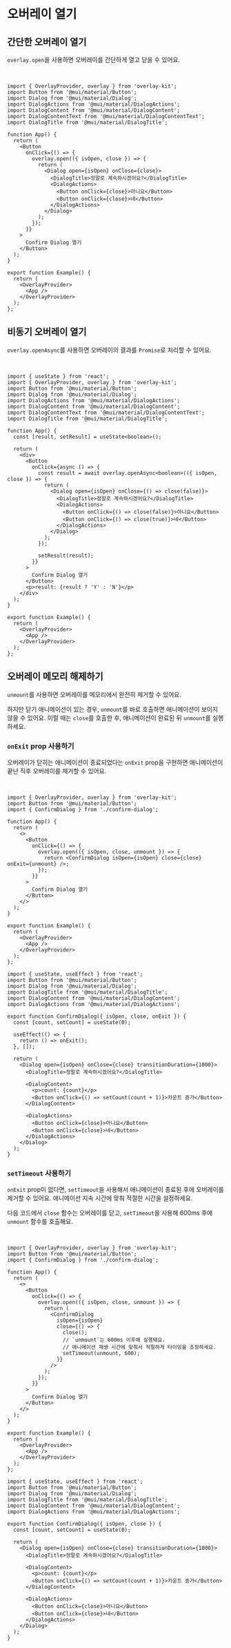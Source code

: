 
# 오버레이 열기

## 간단한 오버레이 열기

`overlay.open`을 사용하면 오버레이를 간단하게 열고 닫을 수 있어요.

<br />

<Sandpack>

```tsx Example.tsx active
import { OverlayProvider, overlay } from 'overlay-kit';
import Button from '@mui/material/Button';
import Dialog from '@mui/material/Dialog';
import DialogActions from '@mui/material/DialogActions';
import DialogContent from '@mui/material/DialogContent';
import DialogContentText from '@mui/material/DialogContentText';
import DialogTitle from '@mui/material/DialogTitle';

function App() {
  return (
    <Button
      onClick={() => {
        overlay.open(({ isOpen, close }) => {
          return (
            <Dialog open={isOpen} onClose={close}>
              <DialogTitle>정말로 계속하시겠어요?</DialogTitle>
              <DialogActions>
                <Button onClick={close}>아니요</Button>
                <Button onClick={close}>네</Button>
              </DialogActions>
            </Dialog>
          );
        });
      }}
    >
      Confirm Dialog 열기
    </Button>
  );
}

export function Example() {
  return (
    <OverlayProvider>
      <App />
    </OverlayProvider>
  );
};
```

</Sandpack>

## 비동기 오버레이 열기

`overlay.openAsync`를 사용하면 오버레이의 결과를 `Promise`로 처리할 수 있어요.

<br />

<Sandpack>

```tsx Example.tsx active
import { useState } from 'react';
import { OverlayProvider, overlay } from 'overlay-kit';
import Button from '@mui/material/Button';
import Dialog from '@mui/material/Dialog';
import DialogActions from '@mui/material/DialogActions';
import DialogContent from '@mui/material/DialogContent';
import DialogContentText from '@mui/material/DialogContentText';
import DialogTitle from '@mui/material/DialogTitle';

function App() {
  const [result, setResult] = useState<boolean>();

  return (
    <div>
      <Button
        onClick={async () => {
          const result = await overlay.openAsync<boolean>(({ isOpen, close }) => {
            return (
              <Dialog open={isOpen} onClose={() => close(false)}>
                <DialogTitle>정말로 계속하시겠어요?</DialogTitle>
                <DialogActions>
                  <Button onClick={() => close(false)}>아니요</Button>
                  <Button onClick={() => close(true)}>네</Button>
                </DialogActions>
              </Dialog>
            );
          });

          setResult(result);
        }}
      >
        Confirm Dialog 열기
      </Button>
      <p>result: {result ? 'Y' : 'N'}</p>
    </div>
  );
}

export function Example() {
  return (
    <OverlayProvider>
      <App />
    </OverlayProvider>
  );
};
```

</Sandpack>

## 오버레이 메모리 해제하기

`unmount`를 사용하면 오버레이를 메모리에서 완전히 제거할 수 있어요.

하지만 닫기 애니메이션이 있는 경우, `unmount`를 바로 호출하면 애니메이션이 보이지 않을 수 있어요.
이럴 때는 `close`를 호출한 후, 애니메이션이 완료된 뒤 `unmount`를 실행하세요.

### `onExit` prop 사용하기

오버레이가 닫히는 애니메이션이 종료되었다는 `onExit` prop을 구현하면 애니메이션이 끝난 직후 오버레이를 제거할 수 있어요.

<br />

<Sandpack>

```tsx Example.tsx active
import { OverlayProvider, overlay } from 'overlay-kit';
import Button from '@mui/material/Button';
import { ConfirmDialog } from './confirm-dialog';

function App() {
  return (
    <>
      <Button
        onClick={() => {
          overlay.open(({ isOpen, close, unmount }) => {
            return <ConfirmDialog isOpen={isOpen} close={close} onExit={unmount} />;
          });
        }}
      >
        Confirm Dialog 열기
      </Button>
    </>
  );
}

export function Example() {
  return (
    <OverlayProvider>
      <App />
    </OverlayProvider>
  );
};
```

```tsx confirm-dialog.tsx
import { useState, useEffect } from 'react';
import Button from '@mui/material/Button';
import Dialog from '@mui/material/Dialog';
import DialogTitle from '@mui/material/DialogTitle';
import DialogContent from '@mui/material/DialogContent';
import DialogActions from '@mui/material/DialogActions';

export function ConfirmDialog({ isOpen, close, onExit }) {
  const [count, setCount] = useState(0);

  useEffect(() => {
    return () => onExit();
  }, []);

  return (
    <Dialog open={isOpen} onClose={close} transitionDuration={1000}>
      <DialogTitle>정말로 계속하시겠어요?</DialogTitle>

      <DialogContent>
        <p>count: {count}</p>
        <Button onClick={() => setCount(count + 1)}>카운트 증가</Button>
      </DialogContent>

      <DialogActions>
        <Button onClick={close}>아니요</Button>
        <Button onClick={close}>네</Button>
      </DialogActions>
    </Dialog>
  );
}
```

</Sandpack>

### `setTimeout` 사용하기

`onExit` prop이 없다면, `setTimeout`을 사용해서 애니메이션이 종료된 후에 오버레이를 제거할 수 있어요.
애니메이션 지속 시간에 맞춰 적절한 시간을 설정하세요.

다음 코드에서 `close` 함수는 오버레이를 닫고, `setTimeout`을 사용해 600ms 후에 `unmount` 함수를 호출해요.

<br />

<Sandpack>

```tsx Example.tsx active
import { OverlayProvider, overlay } from 'overlay-kit';
import Button from '@mui/material/Button';
import { ConfirmDialog } from './confirm-dialog';

function App() {
  return (
    <>
      <Button
        onClick={() => {
          overlay.open(({ isOpen, close, unmount }) => {
            return (
              <ConfirmDialog
                isOpen={isOpen}
                close={() => {
                  close();
                  // `unmount`는 600ms 이후에 실행돼요.
                  // 애니메이션 재생 시간에 맞춰서 적절하게 타이밍을 조정하세요.
                  setTimeout(unmount, 600);
                }}
              />
            );
          });
        }}
      >
        Confirm Dialog 열기
      </Button>
    </>
  );
}

export function Example() {
  return (
    <OverlayProvider>
      <App />
    </OverlayProvider>
  );
};
```

```tsx confirm-dialog.tsx
import { useState, useEffect } from 'react';
import Button from '@mui/material/Button';
import Dialog from '@mui/material/Dialog';
import DialogTitle from '@mui/material/DialogTitle';
import DialogContent from '@mui/material/DialogContent';
import DialogActions from '@mui/material/DialogActions';

export function ConfirmDialog({ isOpen, close }) {
  const [count, setCount] = useState(0);

  return (
    <Dialog open={isOpen} onClose={close} transitionDuration={1000}>
      <DialogTitle>정말로 계속하시겠어요?</DialogTitle>

      <DialogContent>
        <p>count: {count}</p>
        <Button onClick={() => setCount(count + 1)}>카운트 증가</Button>
      </DialogContent>

      <DialogActions>
        <Button onClick={close}>아니요</Button>
        <Button onClick={close}>네</Button>
      </DialogActions>
    </Dialog>
  );
}
```

</Sandpack>
